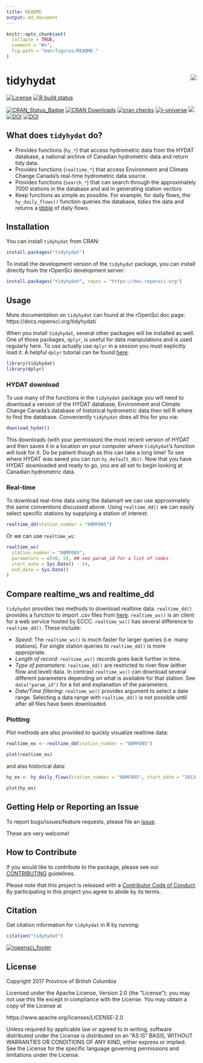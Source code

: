 ```yaml
---
title: README
output: md_document
---
```


<!-- README.md is generated from README.Rmd. Please edit that file -->
    
```r
knitr::opts_chunk$set(
  collapse = TRUE,
  comment = "#>",
  fig.path = "man/figures/README-"
)
```

# tidyhydat <img src="man/figures/logo.png" align="right" />


<!-- badges: start -->
[![License](https://img.shields.io/badge/License-Apache%202.0-blue.svg)](https://opensource.org/license/apache-2-0)
[![R build status](https://github.com/ropensci/tidyhydat/workflows/R-CMD-check/badge.svg)](https://github.com/ropensci/tidyhydat/actions)

[![CRAN\_Status\_Badge](https://www.r-pkg.org/badges/version/tidyhydat)](https://cran.r-project.org/package=tidyhydat) [![CRAN Downloads](https://cranlogs.r-pkg.org/badges/tidyhydat?color=brightgreen)](https://CRAN.R-project.org/package=tidyhydat) [![cran checks](https://badges.cranchecks.info/worst/tidyhydat.svg)](https://cran.r-project.org/web/checks/check_results_tidyhydat.html)  [![r-universe](https://ropensci.r-universe.dev/badges/tidyhydat)](https://ropensci.r-universe.dev/builds)
[![](http://badges.ropensci.org/152_status.svg)](https://github.com/ropensci/software-review/issues/152)  [![DOI](http://joss.theoj.org/papers/10.21105/joss.00511/status.svg)](https://doi.org/10.21105/joss.00511) [![DOI](https://zenodo.org/badge/100978874.svg)](https://zenodo.org/badge/latestdoi/100978874) 
<!-- badges: end -->


## What does `tidyhydat` do?

- Provides functions (`hy_*`) that access hydrometric data from the HYDAT database, a national archive of Canadian hydrometric data and return tidy data.
- Provides functions (`realtime_*`) that access Environment and Climate Change Canada's real-time hydrometric data source.
- Provides functions (`search_*`) that can search through the approximately 7000 stations in the database and aid in generating station vectors
- Keep functions as simple as possible. For example, for daily flows, the `hy_daily_flows()` function queries the database, *tidies* the data and returns a [tibble](https://tibble.tidyverse.org/) of daily flows.

## Installation
You can install `tidyhydat` from CRAN:
```r
install.packages("tidyhydat")
```


To install the development version of the `tidyhydat` package, you can install directly from the rOpenSci development server:
```r
install.packages("tidyhydat", repos = "https://dev.ropensci.org")
```

## Usage
More documentation on `tidyhydat` can found at the rOpenSci doc page: https://docs.ropensci.org/tidyhydat/

When you install `tidyhydat`, several other packages will be installed as well. One of those packages, `dplyr`, is useful for data manipulations and is used regularly here. To use actually use `dplyr` in a session you must explicitly load it. A helpful `dplyr` tutorial can be found [here](https://cran.r-project.org/package=dplyr/vignettes/dplyr.html).
  
```r
library(tidyhydat)
library(dplyr)
```

### HYDAT download
To use many of the functions in the `tidyhydat` package you will need to download a version of the HYDAT database, Environment and Climate Change Canada's database of historical hydrometric data then tell R where to find the database. Conveniently `tidyhydat` does all this for you via:
```r
download_hydat()
```

This downloads (with your permission) the most recent version of HYDAT and then saves it in a location on your computer where `
tidyhydat
`'s function will look for it. Do be patient though as this can take a long time! To see where HYDAT was saved you can run `
hy_default_db()
`. Now that you have HYDAT downloaded and ready to go, you are all set to begin looking at Canadian hydrometric data.

### Real-time
To download real-time data using the datamart we can use approximately the same conventions discussed above. Using `
realtime_dd()
` we can easily select specific stations by supplying a station of interest:
```r
realtime_dd(station_number = "08MF005")
```

Or we can use `realtime_ws`:

```r
realtime_ws(
  station_number = "08MF005",
  parameters = c(46, 5), ## see param_id for a list of codes
  start_date = Sys.Date() - 14,
  end_date = Sys.Date()
)
```

## Compare realtime_ws and realtime_dd


`tidyhydat` provides two methods to download realtime data. `realtime_dd()` provides a function to import .csv files from [here](`r tidyhydat:::base_url_datamart()`). 
`realtime_ws()` is an client for a web service hosted by ECCC. `realtime_ws()` has several difference to `realtime_dd()`. These include:

- *Speed*: The `realtime_ws()` is much faster for larger queries (i.e. many stations). For single station queries to `realtime_dd()` is more appropriate.
- *Length of record*: `realtime_ws()` records goes back further in time. 
- *Type of parameters*: `realtime_dd()` are restricted to river flow (either flow and level) data. In contrast `realtime_ws()` can download several different parameters depending on what is available for that station. See `data("param_id")` for a list and explanation of the parameters.
- *Date/Time filtering*: `realtime_ws()` provides argument to select a date range. Selecting a data range with `realtime_dd()` is not possible until after all files have been downloaded. 

### Plotting

Plot methods are also provided to quickly visualize realtime data:
```r
realtime_ex <- realtime_dd(station_number = "08MF005")

plot(realtime_ex)
```

and also historical data:
```r
hy_ex <- hy_daily_flows(station_number = "08MF005", start_date = "2013-01-01")

plot(hy_ex)
```

## Getting Help or Reporting an Issue

To report bugs/issues/feature requests, please file an [issue](https://github.com/ropensci/tidyhydat/issues/).

These are very welcome!

## How to Contribute

If you would like to contribute to the package, please see our 
[CONTRIBUTING](https://github.com/ropensci/tidyhydat/blob/master/CONTRIBUTING.md) guidelines.
  
Please note that this project is released with a [Contributor Code of Conduct](https://github.com/ropensci/tidyhydat/blob/master/CODE_OF_CONDUCT.md). By participating in this project you agree to abide by its terms.
  
## Citation
Get citation information for `tidyhydat` in R by running:
```r
citation("tidyhydat")
```



[![ropensci_footer](https://ropensci.org/public_images/ropensci_footer.png)](https://ropensci.org)

## License
  
  Copyright 2017 Province of British Columbia
  
  Licensed under the Apache License, Version 2.0 (the "License");
  you may not use this file except in compliance with the License.
  You may obtain a copy of the License at 
  
  https://www.apache.org/licenses/LICENSE-2.0
  
  Unless required by applicable law or agreed to in writing, software
  distributed under the License is distributed on an "AS IS" BASIS,
  WITHOUT WARRANTIES OR CONDITIONS OF ANY KIND, either express or implied.
  See the License for the specific language governing permissions and
  limitations under the License.
  
